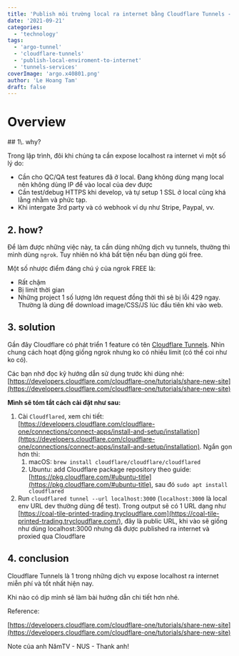 ```yaml
---
title: 'Publish môi trường local ra internet bằng Cloudflare Tunnels - Publish local environment to the internet using Cloudflare Tunnels'
date: '2021-09-21'
categories:
  - 'technology'
tags:
  - 'argo-tunnel'
  - 'cloudflare-tunnels'
  - 'publish-local-enviroment-to-internet'
  - 'tunnels-services'
coverImage: 'argo.x40801.png'
author: 'Le Hoang Tam'
draft: false
---
```


# Overview

<TOCInline toc={props.toc} exclude="Overview" toHeading={2} />
## 1\. why?

Trong lập trình, đôi khi chúng ta cần expose localhost ra internet vì một số lý do:

- Cần cho QC/QA test features đã ở local. Đang không dùng mạng local nên không dùng IP để vào local của dev được
- Cần test/debug HTTPS khi develop, và tự setup 1 SSL ở local cũng khá lằng nhằm và phức tạp.
- Khi intergate 3rd party và có webhook ví dụ như Stripe, Paypal, vv.

## 2\. how?

Để làm được những việc này, ta cần dùng những dịch vụ tunnels, thường thì mình dùng `ngrok`. Tuy nhiên nó khá bất tiện nếu bạn dùng gói free.

Một số nhược điểm đáng chú ý của ngrok FREE là:

- Rất chậm
- Bị limit thời gian
- Những project 1 số lượng lớn request đồng thời thì sẽ bị lỗi 429 ngay. Thường là dùng để download image/CSS/JS lúc đầu tiên khi vào web.

## 3\. solution

Gần đây Cloudflare có phát triển 1 feature có tên [Cloudflare Tunnels](https://www.cloudflare.com/products/tunnel/). Nhìn chung cách hoạt động giống ngrok nhưng ko có nhiều limit (có thể coi như ko có).

Các bạn nhớ đọc kỹ hướng dẫn sử dụng trước khi dùng nhé: [https://developers.cloudflare.com/cloudflare-one/tutorials/share-new-site](https://developers.cloudflare.com/cloudflare-one/tutorials/share-new-site)

**Mình sẽ tóm tắt cách cài đặt như sau:**

1. Cài `Cloudflared`, xem chi tiết: [https://developers.cloudflare.com/cloudflare-one/connections/connect-apps/install-and-setup/installation](https://developers.cloudflare.com/cloudflare-one/connections/connect-apps/install-and-setup/installation). Ngắn gọn hơn thì:
   1. macOS: `brew install cloudflare/cloudflare/cloudflared`
   2. Ubuntu: add Cloudflare package repository theo guide: [https://pkg.cloudflare.com/#ubuntu-title](https://pkg.cloudflare.com/#ubuntu-title), sau đó `sudo apt install cloudflared`
2. Run `cloudflared tunnel --url localhost:3000` (`localhost:3000` là local env URL dev thường dùng để test). Trong output sẽ có 1 URL dạng như [https://coal-tile-printed-trading.trycloudflare.com](https://coal-tile-printed-trading.trycloudflare.com/), đây là public URL, khi vào sẽ giống như dùng localhost:3000 nhưng đã được published ra internet và proxied qua Cloudflare

## 4\. conclusion

Cloudflare Tunnels là 1 trong những dịch vụ expose localhost ra internet miễn phí và tốt nhất hiện nay.

Khi nào có dịp mình sẽ làm bài hướng dẫn chi tiết hơn nhé.

Reference:

[https://developers.cloudflare.com/cloudflare-one/tutorials/share-new-site](https://developers.cloudflare.com/cloudflare-one/tutorials/share-new-site)

Note của anh NămTV - NUS - Thank anh!
